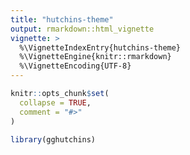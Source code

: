 ```yaml
---
title: "hutchins-theme"
output: rmarkdown::html_vignette
vignette: >
  %\VignetteIndexEntry{hutchins-theme}
  %\VignetteEngine{knitr::rmarkdown}
  %\VignetteEncoding{UTF-8}
---
```


```r
knitr::opts_chunk$set(
  collapse = TRUE,
  comment = "#>"
)
```

```r
library(gghutchins)
```

